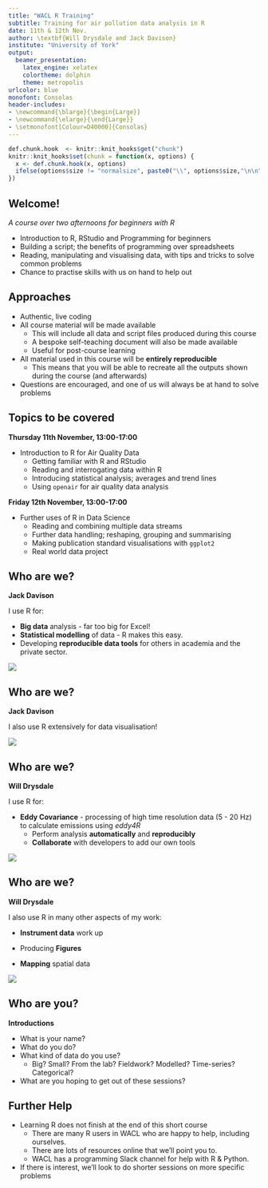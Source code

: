 ```yaml
---
title: "WACL R Training"
subtitle: Training for air pollution data analysis in R
date: 11th & 12th Nov.
author: \textbf{Will Drysdale and Jack Davison}
institute: "University of York"
output: 
  beamer_presentation: 
    latex_engine: xelatex
    colortheme: dolphin
    theme: metropolis
urlcolor: blue
monofont: Consolas
header-includes:
- \newcommand{\blarge}{\begin{Large}}
- \newcommand{\elarge}{\end{Large}}
- \setmonofont[Colour=D40000]{Consolas}
---
```


```r
def.chunk.hook  <- knitr::knit_hooks$get("chunk")
knitr::knit_hooks$set(chunk = function(x, options) {
  x <- def.chunk.hook(x, options)
  ifelse(options$size != "normalsize", paste0("\\", options$size,"\n\n", x, "\n\n \\normalsize"), x)
})
```


## Welcome!

*A course over two afternoons for beginners with R*

- Introduction to R, RStudio and Programming for beginners
- Building a script; the benefits of programming over spreadsheets 
- Reading, manipulating and visualising data, with tips and tricks to solve common problems
- Chance to practise skills with us on hand to help out

## Approaches

- Authentic, live coding
- All course material will be made available
  - This will include all data and script files produced during this course
  - A bespoke self-teaching document will also be made available
  - Useful for post-course learning
- All material used in this course will be **entirely reproducible**
  - This means that you will be able to recreate all the outputs shown
    during the course (and afterwards)
- Questions are encouraged, and one of us will always be at hand to solve problems

## Topics to be covered 

**Thursday 11th November, 13:00-17:00**

- Introduction to R for Air Quality Data
  - Getting familiar with R and RStudio
  - Reading and interrogating data within R
  - Introducing statistical analysis; averages and trend lines
  - Using `openair` for air quality data analysis
  
**Friday 12th November, 13:00-17:00**

- Further uses of R in Data Science
  - Reading and combining multiple data streams
  - Further data handling; reshaping, grouping and summarising
  - Making publication standard visualisations with `ggplot2`
  - Real world data project

## Who are we?

**Jack Davison**

I use R for:

-  **Big data** analysis - far too big for Excel!
-  **Statistical modelling** of data - R makes this easy.
-  Developing **reproducible data tools** for others in academia and the private sector.

![](images/jack-gramsper.png)

## Who are we?

**Jack Davison**

I also use R extensively for data visualisation!

![](images/jack-tt_banner.png)

## Who are we?

**Will Drysdale**

I use R for:

- **Eddy Covariance** - processing of high time resolution data (5 - 20 Hz) to calculate emissions using _eddy4R_
  - Perform analysis **automatically** and **reproducibly**
  - **Collaborate** with developers to add our own tools

![](images/will_ec.png)

## Who are we?

**Will Drysdale**

I also use R in many other aspects of my work:

- **Instrument data** work up

- Producing **Figures**

- **Mapping** spatial data

![](images/will_slide2.png)


## Who are you?

**Introductions**

- What is your name?
- What do you do?
- What kind of data do you use?
  - Big? Small? From the lab? Fieldwork? Modelled? Time-series? Categorical?
- What are you hoping to get out of these sessions?

## Further Help

- Learning R does not finish at the end of this short course
  - There are many R users in WACL who are happy to help, including ourselves.
  - There are lots of resources online that we'll point you to.
  - WACL has a programming Slack channel for help with R & Python.

- If there is interest, we'll look to do shorter sessions on more specific problems